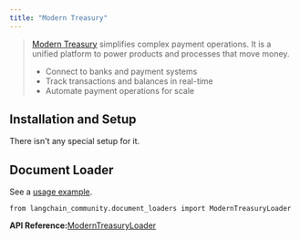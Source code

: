 ```yaml
---
title: "Modern Treasury"
---
```


> [Modern Treasury](https://www.moderntreasury.com/) simplifies complex payment operations. It is a unified platform to power products and processes that move money.
>
> * Connect to banks and payment systems
> * Track transactions and balances in real-time
> * Automate payment operations for scale

## Installation and Setup

There isn't any special setup for it.

## Document Loader

See a [usage example](/oss/integrations/document_loaders/modern_treasury).

```
from langchain_community.document_loaders import ModernTreasuryLoader
```

**API Reference:**[ModernTreasuryLoader](https://python.langchain.com/api_reference/community/document_loaders/langchain_community.document_loaders.modern_treasury.ModernTreasuryLoader.html)
